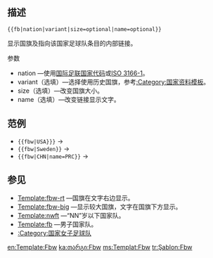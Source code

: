 <noinclude>{{Template doc page viewed directly}}</noinclude>
==描述==
<tt><nowiki>{{fb|nation|variant|size=optional|name=optional}}</nowiki></tt>

显示国旗及指向该国家足球队条目的内部链接。
;参数
*nation —使用[[国际足联国家代码]]或[[ISO 3166-1]]。
*variant（选填）—选择使用历史国旗，参考[[:Category:国家资料模板]]。
*size（选填）—改变国旗大小。
*name（选填）—改变链接显示文字。

==范例==
*<tt><nowiki>{{fbw|USA}}}</nowiki></tt> → {{fbw|USA}}
*<tt><nowiki>{{fbw|Sweden}}</nowiki></tt> → {{fbw|Sweden}}
*<tt><nowiki>{{fbw|CHN|name=PRC}}</nowiki></tt> → {{fbw|CHN|name= PRC}}

==参见==
*[[Template:fbw-rt]] —国旗在文字右边显示。
*[[Template:fbw-big]] —显示较大国旗，文字在国旗下方显示。
*[[Template:nwft]] —“NN”岁以下国家队。
*[[Template:fb]] —男子国家队。
*[[:Category:国家女子足球队]]

<includeonly>

[[Category:足球模板|{{PAGENAME}}]]
[[Category:旗幟模板系統|{{PAGENAME}}]]
[[en:Template:Fbw]]
[[ka:თარგი:Fbw]]
[[ms:Templat:Fbw]]
[[tr:Şablon:Fbw]]
</includeonly>